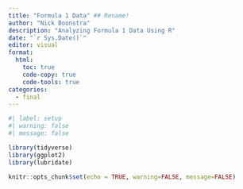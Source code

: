 ```yaml
---
title: "Formula 1 Data" ## Rename!
author: "Nick Boonstra" 
description: "Analyzing Formula 1 Data Using R"
date: "`r Sys.Date()`"
editor: visual
format:
  html:
    toc: true
    code-copy: true
    code-tools: true
categories:
  - final
---
```



```r
#| label: setup
#| warning: false
#| message: false

library(tidyverse)
library(ggplot2)
library(lubridate)

knitr::opts_chunk$set(echo = TRUE, warning=FALSE, message=FALSE)
```




